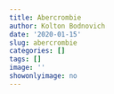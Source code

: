 ```yaml
---
title: Abercrombie
author: Kolton Bodnovich
date: '2020-01-15'
slug: abercrombie
categories: []
tags: []
image: ''
showonlyimage: no
---
```

